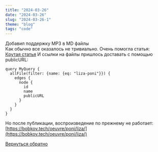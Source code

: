 ```yaml
---
title: "2024-03-26"
date: "2024-03-26"
slug: "2024-03-26-1"
theme: "blog"
tags: "code"
---
```


Добавил поддержку MP3 в MD файлы\
Как обычно все оказалось не тривиально.
Очень помогла статья:
[Крутая статья](https://lightrun.com/answers/gatsbyjs-gatsby-gatsby-remark-audio-inside-of-gatsby-plugin-mdx-returning-undefined)
И ссылки на файлы пришлось доставать с помощью publicURL:
```
query MyQuery {
  allFile(filter: {name: {eq: "liza-poni"}}) {
    edges {
      node {
        id
        name
        publicURL
      }
    }
  }
}
```
Но после публикации, воспроизведение по прежнему не работает:\
[https://bobkov.tech/oeuvre/poni/liza/](https://bobkov.tech/oeuvre/poni/liza/)




[Вернуться обратно](https://bobkov.tech/blog/)


